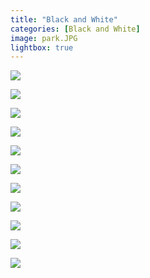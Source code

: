 ```yaml
---
title: "Black and White"
categories: [Black and White]
image: park.JPG
lightbox: true
---
```


::: {layout="[1,1]"}
![](images/IMG_3713_01.jpg){group="B&W"}

![](images/IMG_4207.jpg){group="B&W"}

![](images/DSCN0258.jpg){group="B&W"}

![](images/IMG_3646.jpg){group="B&W"}

![](images/IMG_4112.jpg){group="B&W"}

![](images/IMG_4183.jpg){group="B&W"}

![](images/IMG_3642.jpg){group="B&W"}

![](images/IMG_4241.jpg){group="B&W"}

![](images/IMG_4085.jpg){group="B&W"}

![](images/IMG_1732_01.jpg){group="B&W"}
:::

![](images/IMG_3667.jpg){group="B&W"}

```{=html}
<style>
p {text-indent: 0px}
</style>
```
